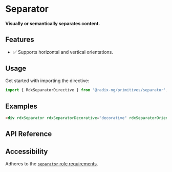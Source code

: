 

<Meta title="Primitives/Separator" />

# Separator

#### Visually or semantically separates content.

<Canvas sourceState="hidden" of={SeparatorDirectiveStories.Default}></Canvas>

## Features

-   ✅ Supports horizontal and vertical orientations.

## Usage

Get started with importing the directive:

```typescript
import { RdxSeparatorDirective } from '@radix-ng/primitives/separator';
```

## Examples

```html
<div rdxSeparator rdxSeparatorDecorative="decorative" rdxSeparatorOrientation="vertical"></div>
```

## API Reference

<ArgTypes of={RdxSeparatorDirective} />

## Accessibility

Adheres to the [`separator` role requirements](https://www.w3.org/TR/wai-aria-1.2/#separator).
